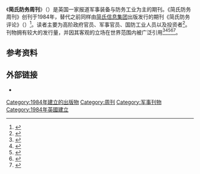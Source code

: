 {{noteTA
|T=zh:简氏防务周刊;zh-hans:简氏防务周刊;zh-hk:詹氏防務週刊;zh-tw:詹氏防務週刊;
|1=zh:简氏;zh-hans:简氏;zh-hk:詹氏;zh-tw:詹氏;
|2=zh-hans:简氏信息集团;zh-hk:詹氏資訊集團;zh-tw:詹氏資訊集團;
}}
{{Infobox magazine
| title              = 简氏防务周刊
<!--
| logo               = Jdw logo.png
| logo_size          = 220px
-->
| image_file         = 
| image_caption      = 
| editor             = 彼得·菲尔斯特德<ref name="team">{{cite web|url=http://www.janes.com/products/janes/defence-business/news/defence-weekly.aspx |title=''Jane's Defence Weekly'' Editorial Team |publisher=Janes.com |date= |accessdate=26 March 2013}}</ref>
| editor_title       = 编辑
| editor2            = Jonathan Maynard<ref name="team"/>
| editor_title2      = Chief Sub Editor
| editor3            = Eleanor Keymer<ref name="team"/>
| editor_title3      = Features Editor
| previous_editor    = 
| staff_writer       = Geoff Fein<br>Marina Malenic<br>Matthew Bell<br>Jon Grevatt<ref name="team"/>
| photographer       = 
| category           = 防务
| frequency          = 周刊
| circulation        = 
| paid_circulation   = 2,717<ref name="circ">{{cite web|url=http://www.bpaww.com/Bpaww_com/HTML/business/Business%20TRAC%20June%2012.pdf |title=Business TRAC - June 2012 |publisher=[[BPA_Worldwide|BPA Worldwide]] |accessdate=26 March 2013|date=June 2012}}</ref>
| unpaid_circulation = 24,886<ref name="circ"/>
| total_circulation  = 27,603<ref name="circ"/>
| circulation_year   = 2012年6月
| publisher          = Sean Howe, [[Senior_Vice_President|SVP]], IHS Inc
| founder            = 
| founded            = 1984<ref name="aeroflight"/>
| firstdate          = <!-- {{Start date|df=yes|year|month|day}} -->
| company            = [[IHS集团|IHS集团]]
| country            = [[英格兰|英格兰]]
| based              = [[萨里郡|萨里郡]]
| language           = 英语
| website            =  
| issn               = 0265-3818
| oclc               = 613908494
}}

《'''简氏防务周刊'''》（{{lang-en|''Jane's Defence Weekly''}}）是英国一家报道军事装备与防务工业为主的期刊。《简氏防务周刊》创刊于1984年，替代之前同样由[[简氏信息集团|简氏信息集团]]出版发行的期刊《简氏防务评论》（{{lang-en|Jane's Defence Review}}）<ref name="aeroflight">{{cite web|url=http://www.aeroflight.co.uk/mags/magazine-details/janes-defence-weekly-magazine.htm |title=''Jane's Defence Weekly'' information |publisher=Aeroflight.co.uk |date=19 August 2012 |accessdate=26 March 2013}}</ref>。读者主要为高阶政府官员、军事官员、国防工业人员以及投资者<ref>{{cite web|url=http://www.ihs.com/products/janes/defence-business/news/defence-weekly.aspx|title=IHS Jane's Defence Weekly|accessdate=2013-08-18}}</ref>。刊物拥有较大的发行量，并因其客观的立场在世界范围内被广泛引用<ref>{{cite web|url=http://www.smh.com.au/news/world/israel-plans-quick-raids/2006/07/22/1153166620716.html?page=fullpage#contentSwap1 |title=Israel masses troops on border - World |work=[[The_Sydney_Morning_Herald|The Sydney Morning Herald]] |date=22 July 2006 |accessdate=26 March 2013}}</ref><ref>{{cite web|url=http://www.newscientist.com/article/dn6242-north-korean-hybrid-missiles-could-threaten-us.html |title=North Korean hybrid missiles 'could threaten US' |work=[[New_Scientist|New Scientist]] |date=4 August 2004 |accessdate=26 March 2013 |first=Will |last=Knight}}</ref><ref>{{cite web |url=http://english.chosun.com/site/data/html_dir/2004/08/04/2004080461008.html |title=Daily News from Korea - British Publication Warns of North Korean Missiles |work=[[Chosun_Ilbo|Chosun Ilbo]] |date=8 April 2004 |accessdate=26 March 2013 |archive-date=2013-10-04 |archive-url=https://web.archive.org/web/20131004223708/http://english.chosun.com/site/data/html_dir/2004/08/04/2004080461008.html |dead-url=no }}</ref><ref>{{cite news|url=http://news.bbc.co.uk/1/hi/world/asia-pacific/3531956.stm |title=Asia-Pacific | N Korea missiles 'could reach US' |publisher=BBC News |date=3 August 2004 |accessdate=26 March 2013}}</ref><ref name="">{{cite news|url=http://news.google.com/newspapers?id=S68yAAAAIBAJ&sjid=oe8FAAAAIBAJ&pg=4631,44032 |work=[[Ottawa_Citizen|Ottawa Citizen]] |date=21 January 1986 |publisher=[[Google_News|Google News]] |accessdate=26 March 2013 |title=Soviet Agents Joined UK Missle-based Protest: magazine}}</ref>。

== 参考资料 ==
{{reflist|2}}

== 外部链接 ==
* {{Official|http://jdw.janes.com/}}{{en}}

{{DEFAULTSORT:Jane's Defence Weekly}}
[[Category:1984年建立的出版物|Category:1984年建立的出版物]]
[[Category:周刊|Category:周刊]]
[[Category:军事刊物|Category:军事刊物]]
[[Category:1984年英國建立|Category:1984年英國建立]]